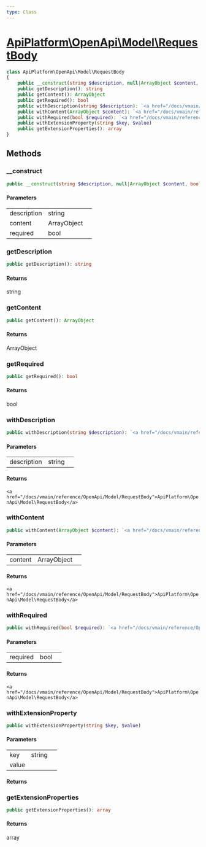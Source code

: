 ```yaml
---
type: Class
---
```


# [ApiPlatform\OpenApi\Model\RequestBody](/docs/vmain/reference/OpenApi/Model/RequestBody)



```php
class ApiPlatform\OpenApi\Model\RequestBody
{
    public __construct(string $description, null|ArrayObject $content, bool $required)
    public getDescription(): string
    public getContent(): ArrayObject
    public getRequired(): bool
    public withDescription(string $description): `<a href="/docs/vmain/reference/OpenApi/Model/RequestBody">ApiPlatform\OpenApi\Model\RequestBody</a>`
    public withContent(ArrayObject $content): `<a href="/docs/vmain/reference/OpenApi/Model/RequestBody">ApiPlatform\OpenApi\Model\RequestBody</a>`
    public withRequired(bool $required): `<a href="/docs/vmain/reference/OpenApi/Model/RequestBody">ApiPlatform\OpenApi\Model\RequestBody</a>`
    public withExtensionProperty(string $key, $value)
    public getExtensionProperties(): array
}
```
## Methods

### __construct



```php
public __construct(string $description, null|ArrayObject $content, bool $required)
```

#### Parameters

<table><tbody>
<tr><td>description</td><td>string</td><td></td></tr><tr><td>content</td><td>ArrayObject</td><td></td></tr><tr><td>required</td><td>bool</td><td></td></tr>
</tbody>
</table>

### getDescription



```php
public getDescription(): string
```

#### Returns

string

### getContent



```php
public getContent(): ArrayObject
```

#### Returns

ArrayObject

### getRequired



```php
public getRequired(): bool
```

#### Returns

bool

### withDescription



```php
public withDescription(string $description): `<a href="/docs/vmain/reference/OpenApi/Model/RequestBody">ApiPlatform\OpenApi\Model\RequestBody</a>`
```

#### Parameters

<table><tbody>
<tr><td>description</td><td>string</td><td></td></tr>
</tbody>
</table>

#### Returns

`<a href="/docs/vmain/reference/OpenApi/Model/RequestBody">ApiPlatform\OpenApi\Model\RequestBody</a>`

### withContent



```php
public withContent(ArrayObject $content): `<a href="/docs/vmain/reference/OpenApi/Model/RequestBody">ApiPlatform\OpenApi\Model\RequestBody</a>`
```

#### Parameters

<table><tbody>
<tr><td>content</td><td>ArrayObject</td><td></td></tr>
</tbody>
</table>

#### Returns

`<a href="/docs/vmain/reference/OpenApi/Model/RequestBody">ApiPlatform\OpenApi\Model\RequestBody</a>`

### withRequired



```php
public withRequired(bool $required): `<a href="/docs/vmain/reference/OpenApi/Model/RequestBody">ApiPlatform\OpenApi\Model\RequestBody</a>`
```

#### Parameters

<table><tbody>
<tr><td>required</td><td>bool</td><td></td></tr>
</tbody>
</table>

#### Returns

`<a href="/docs/vmain/reference/OpenApi/Model/RequestBody">ApiPlatform\OpenApi\Model\RequestBody</a>`

### withExtensionProperty



```php
public withExtensionProperty(string $key, $value)
```

#### Parameters

<table><tbody>
<tr><td>key</td><td>string</td><td></td></tr><tr><td>value</td><td></td><td></td></tr>
</tbody>
</table>

#### Returns



### getExtensionProperties



```php
public getExtensionProperties(): array
```

#### Returns

array
